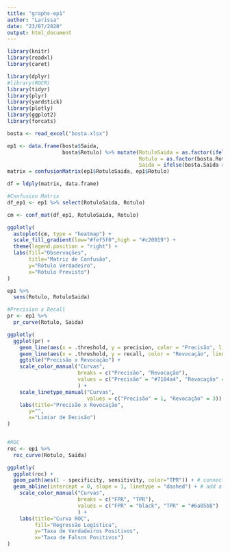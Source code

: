 ```yaml
---
title: "graphs-ep1"
author: "Larissa"
date: "23/07/2020"
output: html_document
---
```


```r
library(knitr)
library(readxl)
library(caret)

library(dplyr)
#library(ROCR)
library(tidyr)
library(plyr)
library(yardstick)
library(plotly)
library(ggplot2)
library(forcats)
```

```r
bosta <- read_excel("bosta.xlsx")

ep1 <- data.frame(bosta$Saida,
                  bosta$Rotulo) %>% mutate(RotuloSaida = as.factor(ifelse(bosta.Saida > 0.7, 1, 0)),
                                           Rotulo = as.factor(bosta.Rotulo),
                                           Saida = ifelse(bosta.Saida > 0.7, 1, 0))
matrix = confusionMatrix(ep1$RotuloSaida, ep1$Rotulo)

df = ldply(matrix, data.frame)

```


```r

#Confusion Matrix
df_ep1 <- ep1 %>% select(RotuloSaida, Rotulo)

cm <- conf_mat(df_ep1, RotuloSaida, Rotulo)

ggplotly(
  autoplot(cm, type = "heatmap") +
  scale_fill_gradient(low="#fef5f0",high = "#c20019") +
  theme(legend.position = "right") +
  labs(fill="Observações",
       title="Matriz de Confusão",
       y="Rótulo Verdadeiro",
       x="Rótulo Previsto")
)

ep1 %>%
  sens(Rotulo, RotuloSaida)

#Precision x Recall
pr <- ep1 %>%
  pr_curve(Rotulo, Saida)

ggplotly(
  ggplot(pr) +
    geom_line(aes(x = .threshold, y = precision, color = "Precisão", linetype = "Precisão")) +
    geom_line(aes(x = .threshold, y = recall, color = "Revocação", linetype = "Revocação")) +
    ggtitle("Precisão x Revocação") +
    scale_color_manual("Curvas",
                       breaks = c("Precisão", "Revocação"),
                       values = c("Precisão" = "#7184a4", "Revocação" = "#8cbf9e")
                       ) +
    scale_linetype_manual("Curvas",
                          values = c("Precisão" = 1, "Revocação" = 3)) +
    labs(title="Precisão x Revocação",
       y="",
       x="Limiar de Decisão")
)


#ROC
roc <- ep1 %>%
  roc_curve(Rotulo, Saida)

ggplotly(
  ggplot(roc) +
  geom_path(aes(1 - specificity, sensitivity, color="TPR")) + # connect the points in the order in which they appear in the data to form a curve
  geom_abline(intercept = 0, slope = 1, linetype = "dashed") + # add a reference line by convention
    scale_color_manual("Curvas",
                       breaks = c("FPR", "TPR"),
                       values = c("FPR" = "black", "TPR" = "#6a85b8")
                       ) +
    labs(title="Curva ROC",
         fill="Regressão Logística",
         y="Taxa de Verdadeiros Positivos",
         x="Taxa de Falsos Positivos")
)
```
